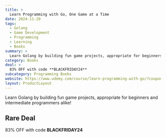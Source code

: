 ```yaml
---
title: >
  Learn Programming with Go, One Game at a Time
date: 2024-11-20
tags:
  - Golang
  - Game Development
  - Programming
  - Learning
  - Books
summary: >
  Learn Golang by building fun game projects, appropriate for beginners and intermediate programmers alike!
category: Books
deal: >
  83% OFF with code **BLACKFRIDAY24**
subcategory: Programming Books
website: https://www.udemy.com/course/learn-programming-with-go/?couponCode=BLACKFRIDAY24
layout: ProductLayout
---
```

Learn Golang by building fun game projects, appropriate for beginners and intermediate programmers alike!

## Rare Deal

83% OFF with code **BLACKFRIDAY24**
